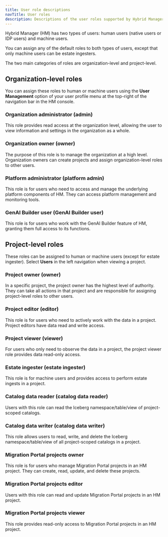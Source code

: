 ```yaml
---
title: User role descriptions
navTitle: User roles
description: Descriptions of the user roles supported by Hybrid Manager.
---
```


Hybrid Manager (HM) has two types of users: human users (native users or IDP users) and machine users.

You can assign any of the default roles to both types of users, except that only machine users can be estate ingesters.

The two main categories of roles are organization-level and project-level.

## Organization-level roles

You can assign these roles to human or machine users using the **User Management** option of your user profile menu at the top-right of the navigation bar in the HM console.

### Organization administrator (admin)

This role provides read access at the organization level, allowing the user to view information and settings in the organization as a whole.

### Organization owner (owner)

The purpose of this role is to manage the organization at a high level.
Organization owners can create projects and assign organization-level roles to other users.

### Platform administrator (platform admin)

This role is for users who need to access and manage the underlying platform components of HM.
They can access platform management and monitoring tools.

### GenAI Builder user (GenAI Builder user)

This role is for users who work with the GenAI Builder feature of HM, granting them full access to its functions.

## Project-level roles

These roles can be assigned to human or machine users (except for estate ingester). Select **Users** in the left navigation when viewing a project.

### Project owner (owner)

In a specific project, the project owner has the highest level of authority. 
They can take all actions in that project and are responsible for assigning project-level roles to other users.

### Project editor (editor)

This role is for users who need to actively work with the data in a project. 
Project editors have data read and write access.

### Project viewer (viewer)

For users who only need to observe the data in a project, the project viewer role provides data read-only access.

### Estate ingester (estate ingester)

This role is for machine users and provides access to perform estate ingests in a project.

### Catalog data reader (catalog data reader)

Users with this role can read the Iceberg namespace/table/view of project-scoped catalogs.

### Catalog data writer (catalog data writer)

This role allows users to read, write, and delete the Iceberg namespace/table/view of all project-scoped catalogs in a project.

### Migration Portal projects owner

This role is for users who manage Migration Portal projects in an HM project.
They can create, read, update, and delete these projects.

### Migration Portal projects editor

Users with this role can read and update Migration Portal projects in an HM project.

### Migration Portal projects viewer

This role provides read-only access to Migration Portal projects in an HM project.